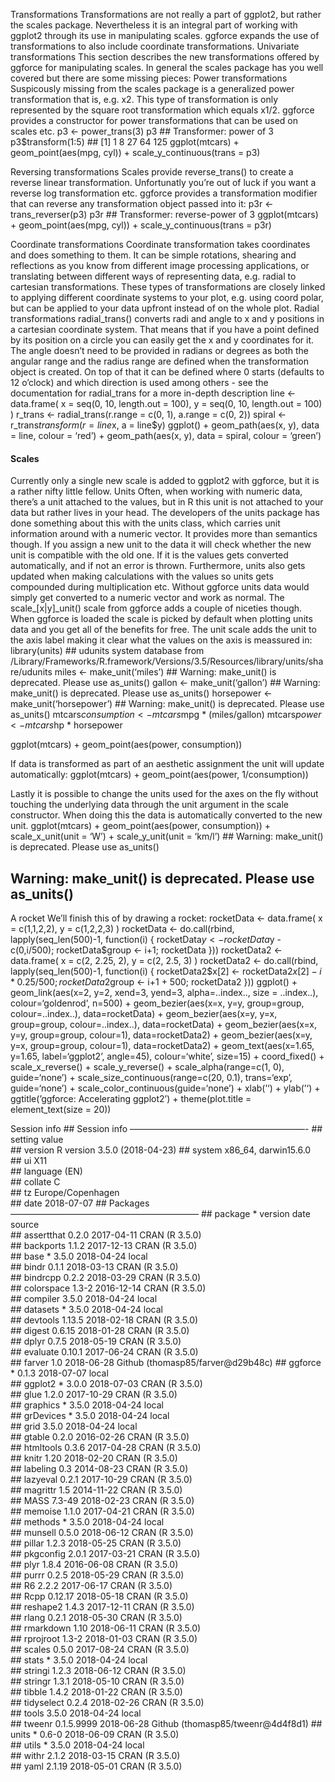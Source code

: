 Transformations
Transformations are not really a part of ggplot2, but rather the scales package. Nevertheless it is an integral part of working with ggplot2 through its use in manipulating scales. ggforce expands the use of transformations to also include coordinate transformations.
Univariate transformations
This section describes the new transformations offered by ggforce for manipulating scales. In general the scales package has you well covered but there are some missing pieces:
Power transformations
Suspicously missing from the scales package is a generalized power transformation that is, e.g. x2. This type of transformation is only represented by the square root transformation which equals x1/2. ggforce provides a constructor for power transformations that can be used on scales etc.
p3 <- power_trans(3)
p3
## Transformer:  power of 3
p3$transform(1:5)
## [1]   1   8  27  64 125
ggplot(mtcars) + geom_point(aes(mpg, cyl)) + scale_y_continuous(trans = p3)

Reversing transformations
Scales provide reverse_trans() to create a reverse linear transformation. Unfortunatly you’re out of luck if you want a reverse log transformation etc. ggforce provides a transformation modifier that can reverse any transformation object passed into it:
p3r <- trans_reverser(p3)
p3r
## Transformer:  reverse-power of 3
ggplot(mtcars) + geom_point(aes(mpg, cyl)) + scale_y_continuous(trans = p3r)

Coordinate transformations
Coordinate transformation takes coordinates and does something to them. It can be simple rotations, shearing and reflections as you know from different image processing applications, or translating between different ways of representing data, e.g. radial to cartesian transformations. These types of transformations are closely linked to applying different coordinate systems to your plot, e.g. using coord polar, but can be applied to your data upfront instead of on the whole plot.
Radial transformations
radial_trans() converts radi and angle to x and y positions in a cartesian coordinate system. That means that if you have a point defined by its position on a circle you can easily get the x and y coordinates for it. The angle doesn’t need to be provided in radians or degrees as both the angular range and the radius range are defined when the transformation object is created. On top of that it can be defined where 0 starts (defaults to 12 o’clock) and which direction is used among others - see the documentation for radial_trans for a more in-depth description
line <- data.frame(
    x = seq(0, 10, length.out = 100), 
    y = seq(0, 10, length.out = 100)
)
r_trans <- radial_trans(r.range = c(0, 1), a.range = c(0, 2))
spiral <- r_trans$transform(r = line$x, a = line$y)
ggplot() + geom_path(aes(x, y), data = line, colour = 'red') + 
    geom_path(aes(x, y), data = spiral, colour = 'green')

#### Scales
Currently only a single new scale is added to ggplot2 with ggforce, but it is a rather nifty little fellow.
Units
Often, when working with numeric data, there’s a unit attached to the values, but in R this unit is not attached to your data but rather lives in your head. The developers of the units package has done something about this with the units class, which carries unit information around with a numeric vector. It provides more than semantics though. If you assign a new unit to the data it will check whether the new unit is compatible with the old one. If it is the values gets converted automatically, and if not an error is thrown. Furthermore, units also gets updated when making calculations with the values so units gets compounded during multiplication etc. Without ggforce units data would simply get converted to a numeric vector and work as normal. The scale_[x|y]_unit() scale from ggforce adds a couple of niceties though. When ggforce is loaded the scale is picked by default when plotting units data and you get all of the benefits for free.
The unit scale adds the unit to the axis label making it clear what the values on the axis is meassured in:
library(units)
## udunits system database from /Library/Frameworks/R.framework/Versions/3.5/Resources/library/units/share/udunits
miles <- make_unit('miles')
## Warning: make_unit() is deprecated. Please use as_units()
gallon <- make_unit('gallon')
## Warning: make_unit() is deprecated. Please use as_units()
horsepower <- make_unit('horsepower')
## Warning: make_unit() is deprecated. Please use as_units()
mtcars$consumption <- mtcars$mpg * (miles/gallon)
mtcars$power <- mtcars$hp * horsepower

ggplot(mtcars) +
    geom_point(aes(power, consumption))

If data is transformed as part of an aesthetic assignment the unit will update automatically:
ggplot(mtcars) +
    geom_point(aes(power, 1/consumption))

Lastly it is possible to change the units used for the axes on the fly without touching the underlying data through the unit argument in the scale constructor. When doing this the data is automatically converted to the new unit.
ggplot(mtcars) +
    geom_point(aes(power, consumption)) +
    scale_x_unit(unit = 'W') +
    scale_y_unit(unit = 'km/l')
## Warning: make_unit() is deprecated. Please use as_units()

## Warning: make_unit() is deprecated. Please use as_units()

A rocket
We’ll finish this of by drawing a rocket:
rocketData <- data.frame(
  x = c(1,1,2,2),
  y = c(1,2,2,3)
)
rocketData <- do.call(rbind, lapply(seq_len(500)-1, function(i) {
  rocketData$y <- rocketData$y - c(0,i/500);
  rocketData$group <- i+1;
  rocketData
}))
rocketData2 <- data.frame(
  x = c(2, 2.25, 2),
  y = c(2, 2.5, 3)
)
rocketData2 <- do.call(rbind, lapply(seq_len(500)-1, function(i) {
  rocketData2$x[2] <- rocketData2$x[2] - i*0.25/500;
  rocketData2$group <- i+1 + 500;
  rocketData2
}))
ggplot() + geom_link(aes(x=2, y=2, xend=3, yend=3, alpha=..index..,
                     size = ..index..), colour='goldenrod', n=500) +
           geom_bezier(aes(x=x, y=y, group=group, colour=..index..),
                       data=rocketData) +
           geom_bezier(aes(x=y, y=x, group=group, colour=..index..),
                       data=rocketData) +
           geom_bezier(aes(x=x, y=y, group=group, colour=1),
                       data=rocketData2) +
           geom_bezier(aes(x=y, y=x, group=group, colour=1),
                       data=rocketData2) +
           geom_text(aes(x=1.65, y=1.65, label='ggplot2', angle=45),
                     colour='white', size=15) +
           coord_fixed() +
           scale_x_reverse() +
           scale_y_reverse() +
           scale_alpha(range=c(1, 0), guide='none') +
           scale_size_continuous(range=c(20, 0.1), trans='exp',
                                 guide='none') +
           scale_color_continuous(guide='none') +
           xlab('') + ylab('') +
           ggtitle('ggforce: Accelerating ggplot2') +
           theme(plot.title = element_text(size = 20))

Session info
## Session info -------------------------------------------------------------
##  setting  value                       
##  version  R version 3.5.0 (2018-04-23)
##  system   x86_64, darwin15.6.0        
##  ui       X11                         
##  language (EN)                        
##  collate  C                           
##  tz       Europe/Copenhagen           
##  date     2018-07-07
## Packages -----------------------------------------------------------------
##  package    * version    date       source                           
##  assertthat   0.2.0      2017-04-11 CRAN (R 3.5.0)                   
##  backports    1.1.2      2017-12-13 CRAN (R 3.5.0)                   
##  base       * 3.5.0      2018-04-24 local                            
##  bindr        0.1.1      2018-03-13 CRAN (R 3.5.0)                   
##  bindrcpp     0.2.2      2018-03-29 CRAN (R 3.5.0)                   
##  colorspace   1.3-2      2016-12-14 CRAN (R 3.5.0)                   
##  compiler     3.5.0      2018-04-24 local                            
##  datasets   * 3.5.0      2018-04-24 local                            
##  devtools     1.13.5     2018-02-18 CRAN (R 3.5.0)                   
##  digest       0.6.15     2018-01-28 CRAN (R 3.5.0)                   
##  dplyr        0.7.5      2018-05-19 CRAN (R 3.5.0)                   
##  evaluate     0.10.1     2017-06-24 CRAN (R 3.5.0)                   
##  farver       1.0        2018-06-28 Github (thomasp85/farver@d29b48c)
##  ggforce    * 0.1.3      2018-07-07 local                            
##  ggplot2    * 3.0.0      2018-07-03 CRAN (R 3.5.0)                   
##  glue         1.2.0      2017-10-29 CRAN (R 3.5.0)                   
##  graphics   * 3.5.0      2018-04-24 local                            
##  grDevices  * 3.5.0      2018-04-24 local                            
##  grid         3.5.0      2018-04-24 local                            
##  gtable       0.2.0      2016-02-26 CRAN (R 3.5.0)                   
##  htmltools    0.3.6      2017-04-28 CRAN (R 3.5.0)                   
##  knitr        1.20       2018-02-20 CRAN (R 3.5.0)                   
##  labeling     0.3        2014-08-23 CRAN (R 3.5.0)                   
##  lazyeval     0.2.1      2017-10-29 CRAN (R 3.5.0)                   
##  magrittr     1.5        2014-11-22 CRAN (R 3.5.0)                   
##  MASS         7.3-49     2018-02-23 CRAN (R 3.5.0)                   
##  memoise      1.1.0      2017-04-21 CRAN (R 3.5.0)                   
##  methods    * 3.5.0      2018-04-24 local                            
##  munsell      0.5.0      2018-06-12 CRAN (R 3.5.0)                   
##  pillar       1.2.3      2018-05-25 CRAN (R 3.5.0)                   
##  pkgconfig    2.0.1      2017-03-21 CRAN (R 3.5.0)                   
##  plyr         1.8.4      2016-06-08 CRAN (R 3.5.0)                   
##  purrr        0.2.5      2018-05-29 CRAN (R 3.5.0)                   
##  R6           2.2.2      2017-06-17 CRAN (R 3.5.0)                   
##  Rcpp         0.12.17    2018-05-18 CRAN (R 3.5.0)                   
##  reshape2     1.4.3      2017-12-11 CRAN (R 3.5.0)                   
##  rlang        0.2.1      2018-05-30 CRAN (R 3.5.0)                   
##  rmarkdown    1.10       2018-06-11 CRAN (R 3.5.0)                   
##  rprojroot    1.3-2      2018-01-03 CRAN (R 3.5.0)                   
##  scales       0.5.0      2017-08-24 CRAN (R 3.5.0)                   
##  stats      * 3.5.0      2018-04-24 local                            
##  stringi      1.2.3      2018-06-12 CRAN (R 3.5.0)                   
##  stringr      1.3.1      2018-05-10 CRAN (R 3.5.0)                   
##  tibble       1.4.2      2018-01-22 CRAN (R 3.5.0)                   
##  tidyselect   0.2.4      2018-02-26 CRAN (R 3.5.0)                   
##  tools        3.5.0      2018-04-24 local                            
##  tweenr       0.1.5.9999 2018-06-28 Github (thomasp85/tweenr@4d4f8d1)
##  units      * 0.6-0      2018-06-09 CRAN (R 3.5.0)                   
##  utils      * 3.5.0      2018-04-24 local                            
##  withr        2.1.2      2018-03-15 CRAN (R 3.5.0)                   
##  yaml         2.1.19     2018-05-01 CRAN (R 3.5.0)
